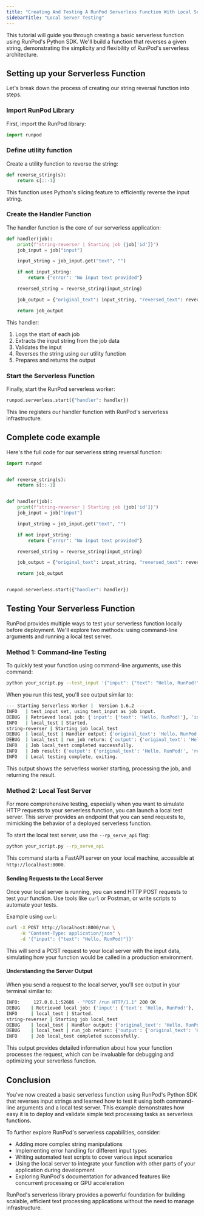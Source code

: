 ```yaml
---
title: "Creating And Testing A RunPod Serverless Function With Local Server"
sidebarTitle: "Local Server Testing"
---
```


This tutorial will guide you through creating a basic serverless function using RunPod's Python SDK. We'll build a function that reverses a given string, demonstrating the simplicity and flexibility of RunPod's serverless architecture.

## Setting up your Serverless Function

Let's break down the process of creating our string reversal function into steps.

### Import RunPod Library

First, import the RunPod library:

```python
import runpod
```

### Define utility function

Create a utility function to reverse the string:

```python
def reverse_string(s):
    return s[::-1]
```

This function uses Python's slicing feature to efficiently reverse the input string.

### Create the Handler Function

The handler function is the core of our serverless application:

```python
def handler(job):
    print(f"string-reverser | Starting job {job['id']}")
    job_input = job["input"]

    input_string = job_input.get("text", "")

    if not input_string:
        return {"error": "No input text provided"}

    reversed_string = reverse_string(input_string)

    job_output = {"original_text": input_string, "reversed_text": reversed_string}

    return job_output
```

This handler:

1. Logs the start of each job
2. Extracts the input string from the job data
3. Validates the input
4. Reverses the string using our utility function
5. Prepares and returns the output

### Start the Serverless Function

Finally, start the RunPod serverless worker:

```python
runpod.serverless.start({"handler": handler})
```

This line registers our handler function with RunPod's serverless infrastructure.

## Complete code example

Here's the full code for our serverless string reversal function:

```python
import runpod


def reverse_string(s):
    return s[::-1]


def handler(job):
    print(f"string-reverser | Starting job {job['id']}")
    job_input = job["input"]

    input_string = job_input.get("text", "")

    if not input_string:
        return {"error": "No input text provided"}

    reversed_string = reverse_string(input_string)

    job_output = {"original_text": input_string, "reversed_text": reversed_string}

    return job_output


runpod.serverless.start({"handler": handler})
```

## Testing Your Serverless Function

RunPod provides multiple ways to test your serverless function locally before deployment. We'll explore two methods: using command-line arguments and running a local test server.

### Method 1: Command-line Testing

To quickly test your function using command-line arguments, use this command:

```bash
python your_script.py --test_input '{"input": {"text": "Hello, RunPod!"}}'
```

When you run this test, you'll see output similar to:

```bash
--- Starting Serverless Worker |  Version 1.6.2 ---
INFO   | test_input set, using test_input as job input.
DEBUG  | Retrieved local job: {'input': {'text': 'Hello, RunPod!'}, 'id': 'local_test'}
INFO   | local_test | Started.
string-reverser | Starting job local_test
DEBUG  | local_test | Handler output: {'original_text': 'Hello, RunPod!', 'reversed_text': '!doPnuR ,olleH'}
DEBUG  | local_test | run_job return: {'output': {'original_text': 'Hello, RunPod!', 'reversed_text': '!doPnuR ,olleH'}}
INFO   | Job local_test completed successfully.
INFO   | Job result: {'output': {'original_text': 'Hello, RunPod!', 'reversed_text': '!doPnuR ,olleH'}}
INFO   | Local testing complete, exiting.
```

This output shows the serverless worker starting, processing the job, and returning the result.

### Method 2: Local Test Server

For more comprehensive testing, especially when you want to simulate HTTP requests to your serverless function, you can launch a local test server. This server provides an endpoint that you can send requests to, mimicking the behavior of a deployed serverless function.

To start the local test server, use the `--rp_serve_api` flag:

```bash
python your_script.py --rp_serve_api
```

This command starts a FastAPI server on your local machine, accessible at `http://localhost:8000`.

#### Sending Requests to the Local Server

Once your local server is running, you can send HTTP POST requests to test your function. Use tools like `curl` or Postman, or write scripts to automate your tests.

Example using `curl`:

```bash
curl -X POST http://localhost:8000/run \
     -H "Content-Type: application/json" \
     -d '{"input": {"text": "Hello, RunPod!"}}'
```

This will send a POST request to your local server with the input data, simulating how your function would be called in a production environment.

#### Understanding the Server Output

When you send a request to the local server, you'll see output in your terminal similar to:

```bash
INFO:     127.0.0.1:52686 - "POST /run HTTP/1.1" 200 OK
DEBUG    | Retrieved local job: {'input': {'text': 'Hello, RunPod!'}, 'id': 'local_test'}
INFO     | local_test | Started.
string-reverser | Starting job local_test
DEBUG    | local_test | Handler output: {'original_text': 'Hello, RunPod!', 'reversed_text': '!doPnuR ,olleH'}
DEBUG    | local_test | run_job return: {'output': {'original_text': 'Hello, RunPod!', 'reversed_text': '!doPnuR ,olleH'}}
INFO     | Job local_test completed successfully.
```

This output provides detailed information about how your function processes the request, which can be invaluable for debugging and optimizing your serverless function.

## Conclusion

You've now created a basic serverless function using RunPod's Python SDK that reverses input strings and learned how to test it using both command-line arguments and a local test server. This example demonstrates how easy it is to deploy and validate simple text processing tasks as serverless functions.

To further explore RunPod's serverless capabilities, consider:

* Adding more complex string manipulations
* Implementing error handling for different input types
* Writing automated test scripts to cover various input scenarios
* Using the local server to integrate your function with other parts of your application during development
* Exploring RunPod's documentation for advanced features like concurrent processing or GPU acceleration

RunPod's serverless library provides a powerful foundation for building scalable, efficient text processing applications without the need to manage infrastructure.
